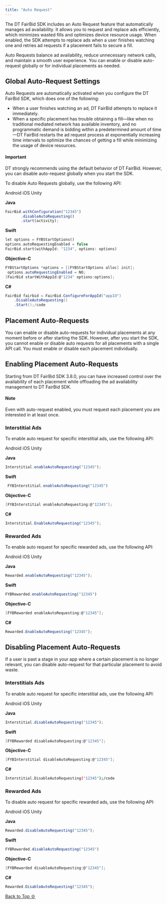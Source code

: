 ```yaml
---
title: "Auto Request"
---
```


The DT FairBid SDK includes an Auto Request feature that automatically manages ad availability. It allows you to request and replace ads efficiently, which minimizes wasted fills and optimizes device resource usage. When enabled, the SDK attempts to replace ads when a user finishes watching one and retries ad requests if a placement fails to secure a fill.

Auto Requests balance ad availability, reduce unnecessary network calls, and maintain a smooth user experience. You can enable or disable auto-request globally or for individual placements as needed.

## Global Auto-Request Settings

Auto Requests are automatically activated when you configure the DT FairBid SDK, which does one of the following:

* When a user finishes watching an ad, DT FairBid attempts to replace it immediately.
* When a specific placement has trouble obtaining a fill—like when no traditional mediated network has available inventory, and no programmatic demand is bidding within a predetermined amount of time—DT FairBid restarts the ad request process at exponentially increasing time intervals to optimize the chances of getting a fill while minimizing the usage of device resources.

#### Important

DT strongly recommends using the default behavior of DT FairBid. However, you can disable auto-request globally when you start the SDK.

To disable Auto Requests globally, use the following API:

Android iOS Unity

**Java**

```javascript
FairBid.withConfiguration("12345")
       .disableAutoRequesting()
       .start(activity);
```

**Swift**

```php
let options = FYBStartOptions()
options.autoRequestingEnabled = false
FairBid.start(withAppId: "1234", options: options)
```

**Objective-C**

```csharp
FYBStartOptions *options = [[FYBStartOptions alloc] init];
 options.autoRequestingEnabled = NO;
[FairBid startWithAppId:@"1234" options:options];
```

**C#**

```java
FairBid fairbid = FairBid.ConfigureForAppId("appId")
    .DisableAutoRequesting()
    .Start();/code
```

## Placement Auto-Requests

You can enable or disable auto-requests for individual placements at any moment before or after starting the SDK. However, after you start the SDK, you cannot enable or disable auto requests for all placements with a single API call. You must enable or disable each placement individually.

## Enabling Placement Auto-Requests

Starting from DT FairBid SDK 3.8.0, you can have increased control over the availability of each placement while offloading the ad availability management to DT FairBid SDK.

#### Note

Even with auto-request enabled, you must request each placement you are interested in at least once.

### Interstitial Ads

To enable auto request for specific interstitial ads, use the following API:

Android iOS Unity

**Java**

```javascript
Interstitial.enableAutoRequesting("12345");
```

**Swift**

```javascript
 FYBInterstitial.enableAutoRequesting("12345")
```

**Objective-C**

```csharp
[FYBInterstitial enableAutoRequesting:@"12345"];
```

**C#**

```javascript
Interstitial.EnableAutoRequesting("12345");
```

### Rewarded Ads

To enable auto request for specific rewarded ads, use the following API:

Android iOS Unity

**Java**

```javascript
Rewarded.enableAutoRequesting("12345");
```

**Swift**

```javascript
FYBRewarded.enableAutoRequesting("12345")
```

**Objective-C**

```csharp
[FYBRewarded enableAutoRequesting:@"12345"];
```

**C#**

```javascript
Rewarded.EnableAutoRequesting("12345");
```

## Disabling Placement Auto-Requests

If a user is past a stage in your app where a certain placement is no longer relevant, you can disable auto-request for that particular placement to avoid waste.

### Interstitials Ads

To enable auto request for specific interstitial ads, use the following API:

Android iOS Unity

**Java**

```javascript
Interstitial.disableAutoRequesting("12345");
```

**Swift**

```csharp
[FYBRewarded disableAutoRequesting:@"12345"];
```

**Objective-C**

```csharp
[FYBInterstitial disableAutoRequesting:@"12345"];
```

**C#**

```bash
Interstitial.DisableAutoRequesting("12345");/code
```

### Rewarded Ads

To disable auto request for specific rewarded ads, use the following API:

Android iOS Unity

**Java**

```javascript
Rewarded.disableAutoRequesting("12345");
```

**Swift**

```javascript
FYBRewarded.disableAutoRequesting("12345")
```

**Objective-C**

```csharp
[FYBRewarded disableAutoRequesting:@"12345"];
```

**C#**

```javascript
Rewarded.DisableAutoRequesting("12345");
```

[Back to Top ⇧](#top)
